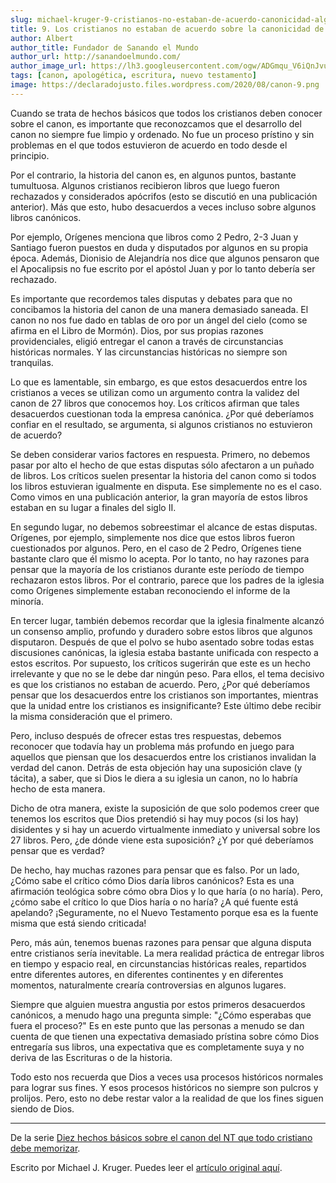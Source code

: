 ```yaml
---
slug: michael-kruger-9-cristianos-no-estaban-de-acuerdo-canonicidad-algunos-libros-nt
title: 9. Los cristianos no estaban de acuerdo sobre la canonicidad de algunos libros del NT
author: Albert
author_title: Fundador de Sanando el Mundo
author_url: http://sanandoelmundo.com/
author_image_url: https://lh3.googleusercontent.com/ogw/ADGmqu_V6iQnJvuIOUFQJ8ebZQW6vvBd8lk0fipmF92Z
tags: [canon, apologética, escritura, nuevo testamento]
image: https://declaradojusto.files.wordpress.com/2020/08/canon-9.png
---
```


<Redirect to="/articles/diez-hechos-basicos-sobre-el-canon-del-nt-que-todo-cristiano-debe-memorizar" />

Cuando se trata de hechos básicos que todos los cristianos deben conocer sobre el canon, es importante que reconozcamos que el desarrollo del canon no siempre fue limpio y ordenado. No fue un proceso prístino y sin problemas en el que todos estuvieron de acuerdo en todo desde el principio.

Por el contrario, la historia del canon es, en algunos puntos, bastante tumultuosa. Algunos cristianos recibieron libros que luego fueron rechazados y considerados apócrifos (esto se discutió en una publicación anterior). Más que esto, hubo desacuerdos a veces incluso sobre algunos libros canónicos.

<!--truncate-->

Por ejemplo, Orígenes menciona que libros como 2 Pedro, 2-3 Juan y Santiago fueron puestos en duda y disputados por algunos en su propia época. Además, Dionisio de Alejandría nos dice que algunos pensaron que el Apocalipsis no fue escrito por el apóstol Juan y por lo tanto debería ser rechazado.

Es importante que recordemos tales disputas y debates para que no concibamos la historia del canon de una manera demasiado saneada. El canon no nos fue dado en tablas de oro por un ángel del cielo (como se afirma en el Libro de Mormón). Dios, por sus propias razones providenciales, eligió entregar el canon a través de circunstancias históricas normales. Y las circunstancias históricas no siempre son tranquilas.

Lo que es lamentable, sin embargo, es que estos desacuerdos entre los cristianos a veces se utilizan como un argumento contra la validez del canon de 27 libros que conocemos hoy. Los críticos afirman que tales desacuerdos cuestionan toda la empresa canónica. ¿Por qué deberíamos confiar en el resultado, se argumenta, si algunos cristianos no estuvieron de acuerdo?

Se deben considerar varios factores en respuesta. Primero, no debemos pasar por alto el hecho de que estas disputas sólo afectaron a un puñado de libros. Los críticos suelen presentar la historia del canon como si todos los libros estuvieran igualmente en disputa. Ese simplemente no es el caso. Como vimos en una publicación anterior, la gran mayoría de estos libros estaban en su lugar a finales del siglo II.

En segundo lugar, no debemos sobreestimar el alcance de estas disputas. Orígenes, por ejemplo, simplemente nos dice que estos libros fueron cuestionados por algunos. Pero, en el caso de 2 Pedro, Orígenes tiene bastante claro que él mismo lo acepta. Por lo tanto, no hay razones para pensar que la mayoría de los cristianos durante este período de tiempo rechazaron estos libros. Por el contrario, parece que los padres de la iglesia como Orígenes simplemente estaban reconociendo el informe de la minoría.

En tercer lugar, también debemos recordar que la iglesia finalmente alcanzó un consenso amplio, profundo y duradero sobre estos libros que algunos disputaron. Después de que el polvo se hubo asentado sobre todas estas discusiones canónicas, la iglesia estaba bastante unificada con respecto a estos escritos. Por supuesto, los críticos sugerirán que este es un hecho irrelevante y que no se le debe dar ningún peso. Para ellos, el tema decisivo es que los cristianos no estaban de acuerdo. Pero, ¿Por qué deberíamos pensar que los desacuerdos entre los cristianos son importantes, mientras que la unidad entre los cristianos es insignificante? Este último debe recibir la misma consideración que el primero.

Pero, incluso después de ofrecer estas tres respuestas, debemos reconocer que todavía hay un problema más profundo en juego para aquellos que piensan que los desacuerdos entre los cristianos invalidan la verdad del canon. Detrás de esta objeción hay una suposición clave (y tácita), a saber, que si Dios le diera a su iglesia un canon, no lo habría hecho de esta manera.

Dicho de otra manera, existe la suposición de que solo podemos creer que tenemos los escritos que Dios pretendió si hay muy pocos (si los hay) disidentes y si hay un acuerdo virtualmente inmediato y universal sobre los 27 libros. Pero, ¿de dónde viene esta suposición? ¿Y por qué deberíamos pensar que es verdad?

De hecho, hay muchas razones para pensar que es falso. Por un lado, ¿Cómo sabe el crítico cómo Dios daría libros canónicos? Esta es una afirmación teológica sobre cómo obra Dios y lo que haría (o no haría). Pero, ¿cómo sabe el crítico lo que Dios haría o no haría? ¿A qué fuente está apelando? ¡Seguramente, no el Nuevo Testamento porque esa es la fuente misma que está siendo criticada!

Pero, más aún, tenemos buenas razones para pensar que alguna disputa entre cristianos sería inevitable. La mera realidad práctica de entregar libros en tiempo y espacio real, en circunstancias históricas reales, repartidos entre diferentes autores, en diferentes continentes y en diferentes momentos, naturalmente crearía controversias en algunos lugares.

Siempre que alguien muestra angustia por estos primeros desacuerdos canónicos, a menudo hago una pregunta simple: "¿Cómo esperabas que fuera el proceso?" Es en este punto que las personas a menudo se dan cuenta de que tienen una expectativa demasiado prístina sobre cómo Dios entregaría sus libros, una expectativa que es completamente suya y no deriva de las Escrituras o de la historia.

Todo esto nos recuerda que Dios a veces usa procesos históricos normales para lograr sus fines. Y esos procesos históricos no siempre son pulcros y prolijos. Pero, esto no debe restar valor a la realidad de que los fines siguen siendo de Dios.

--------

De la serie [Diez hechos básicos sobre el canon del NT que todo cristiano debe memorizar](michael-kruger-diez-hechos-basicos-canon-nt-todo-cristiano-debe-memorizar).

<div className="alert alert--secondary" role="info">
  Escrito por Michael J. Kruger. Puedes leer el <a href="http://wp.me/p2dVaB-jB">artículo original aquí</a>.
</div>